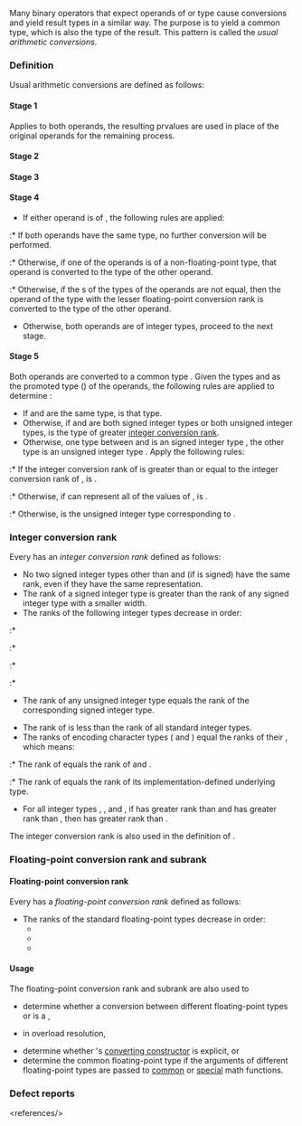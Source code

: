 {{title|Usual arithmetic conversions}}
{{cpp/language/expressions/navbar}}

Many binary operators that expect operands of {{rlp|type|arithmetic}} or {{rlp|enum|enumeration}} type cause conversions and yield result types in a similar way. The purpose is to yield a common type, which is also the type of the result. This pattern is called the ''usual arithmetic conversions''.

===Definition===
Usual arithmetic conversions are defined as follows:
====Stage 1====
Applies {{rlpsd|implicit conversion#Lvalue-to-rvalue conversion}} to both operands, the resulting prvalues are used in place of the original operands for the remaining process.

====Stage 2====
{{rrev|since=c++11|
* If either operand is of {{rlp|enum#Scoped enumerations|scoped enumeration type}}, no conversions are performed; if the other operand does not have the same type, the expression is ill-formed.
* Otherwise, proceed to the next stage.
}}

====Stage 3====
{{rrev|since=c++26|
* If either operand is of {{rlp|enum|enumeration type}}, and the other operand is of a different enumeration type or a floating-point type, the expression is ill-formed.
* Otherwise, proceed to the next stage.
}}

====Stage 4====
* If either operand is of {{rlp|types#Floating-point types|floating-point type}}, the following rules are applied:
:* If both operands have the same type, no further conversion will be performed.
:* Otherwise, if one of the operands is of a non-floating-point type, that operand is converted to the type of the other operand.
:* Otherwise, if the {{lsd|#Floating-point conversion rank}}s of the types of the operands are {{rev inl|since=c++23|ordered but}} not equal, then the operand of the type with the lesser floating-point conversion rank is converted to the type of the other operand.
{{rrev|since=c++23|
:* Otherwise, if the floating-point conversion ranks of the types of the operands are equal, then the operand with the lesser {{lsd|#Floating-point conversion subrank}} is converted to the type of the other operand.
:* Otherwise, the expression is ill-formed.
}}
* Otherwise, both operands are of integer types, proceed to the next stage.

====Stage 5====
Both operands are converted to a common type {{tt|C}}. Given the types {{tt|T1}} and {{tt|T2}} as the promoted type ({{rlp|implicit conversion#Integral promotion|under the rules of integral promotions}}) of the operands, the following rules are applied to determine {{tt|C}}:
* If {{tt|T1}} and {{tt|T2}} are the same type, {{tt|C}} is that type.
* Otherwise, if {{tt|T1}} and {{tt|T2}} are both signed integer types or both unsigned integer types, {{tt|C}} is the type of greater [[#Integer conversion rank|integer conversion rank]].
* Otherwise, one type between {{tt|T1}} and {{tt|T2}} is an signed integer type {{tt|S}}, the other type is an unsigned integer type {{tt|U}}. Apply the following rules:
:* If the integer conversion rank of {{tt|U}} is greater than or equal to the integer conversion rank of {{tt|S}}, {{tt|C}} is {{tt|U}}.
:* Otherwise, if {{tt|S}} can represent all of the values of {{tt|U}}, {{tt|C}} is {{tt|S}}.
:* Otherwise, {{tt|C}} is the unsigned integer type corresponding to {{tt|S}}.

{{rrev|since=c++20|until=c++26|
If one operand is of enumeration type and the other operand is of a different enumeration type or a floating-point type, this behavior is deprecated.
}}

===Integer conversion rank===
Every {{rlp|types#Integer types|integer type}} has an ''integer conversion rank'' defined as follows:
* No two signed integer types other than {{c/core|char}} and {{c/core|signed char}} (if {{c/core|char}} is signed) have the same rank, even if they have the same representation.
* The rank of a signed integer type is greater than the rank of any signed integer type with a smaller width.
* The ranks of the following integer types decrease in order:
{{rrev|since=c++11|
:* {{c/core|long long}}
}}
:* {{c/core|long}}
:* {{c/core|int}}
:* {{c/core|short}}
:* {{c/core|signed char}}
* The rank of any unsigned integer type equals the rank of the corresponding signed integer type.
{{rrev|since=c++11|
* The rank of any standard integer type is greater than the rank of any extended integer type with the same width.
}}
* The rank of {{c/core|bool}} is less than the rank of all standard integer types.
* The ranks of encoding character types ({{c/core|char}} {{rev inl|since=c++20|, {{c/core|char8_t}}}}{{rev inl|since=c++11|, {{c/core|char16_t}}, {{c/core|char32_t}},}} and {{c/core|wchar_t}}) equal the ranks of their {{rlp|types#Character types|underlying types}}, which means:
:* The rank of {{c/core|char}} equals the rank of {{c/core|signed char}} and {{c/core|unsigned char}}.
{{rev begin}}
{{rev|since=c++20|
:* The rank of {{c/core|char8_t}} equals the rank of {{c/core|unsigned char}}.
}}
{{rev|since=c++11|
:* The rank of {{c/core|char16_t}} equals the rank of {{lc|std::uint_least16_t}}.
:* The rank of {{c/core|char32_t}} equals the rank of {{lc|std::uint_least32_t}}.
}}
{{rev end}}
:* The rank of {{c/core|wchar_t}} equals the rank of its implementation-defined underlying type.
{{rrev|since=c++11|
* The rank of any extended signed integer type relative to another extended signed integer type with the same width is implementation-defined, but still subject to the other rules for determining the integer conversion rank.
}}
* For all integer types {{tt|T1}}, {{tt|T2}}, and {{tt|T3}}, if {{tt|T1}} has greater rank than {{tt|T2}} and {{tt|T2}} has greater rank than {{tt|T3}}, then {{tt|T1}} has greater rank than {{tt|T3}}.

The integer conversion rank is also used in the definition of {{rlpsd|implicit conversion#Integral promotion}}.

===Floating-point conversion rank and subrank===
====Floating-point conversion rank====
Every {{rlp|types#Floating-point types|floating-point type}} has a ''floating-point conversion rank'' defined as follows:
* The ranks of the standard floating-point types decrease in order:
** {{c/core|long double}}
** {{c/core|double}}
** {{c/core|float}}
{{rrev|since=c++23|
* The rank of a floating-point type {{tt|T}} is greater than the rank of any floating-point type whose set of values is a proper subset of the set of values of {{tt|T}}.
* Two extended floating-point types with the same set of values have equal ranks.
* An extended floating-point type with the same set of values as exactly one cv-unqualified standard floating-point type has a rank equal to the rank of that standard floating-point type.
* An extended floating-point type with the same set of values as more than one cv-unqualified standard floating-point type has a rank equal to the rank of {{c/core|double}}.
}}


{{rrev|since=c++23|
====Floating-point conversion subrank====
Floating-point types that have equal floating-point conversion ranks are ordered by ''floating-point conversion subrank''. The subrank forms a total order among types with equal ranks.

The types {{tt|std::float16_t}}, {{tt|std::float32_t}}, {{tt|std::float64_t}}, and {{tt|std::float128_t}} ([[cpp/types/floating-point|fixed width floating-point types]]) have a greater conversion subrank than any standard floating-point type with equal conversion rank. Otherwise, the conversion subrank order is implementation-defined.
}}

====Usage====
The floating-point conversion rank and subrank are also used to
* determine whether a conversion between different floating-point types {{rlp|implicit conversion#Floating-point conversions|can be implicit}} or is a {{rlp|list initialization#Narrowing conversions|narrowing conversion}},
* {{rlp|overload resolution#Ranking of implicit conversion sequences|distinguish the conversion sequences}} in overload resolution,
{{rrev|since=c++23|
* determine the actual type extracted by {{l2tf std|cpp/locale/num_get/get}} for the extraction of an extended floating-point type using {{ltt|cpp/io/basic_istream/operator gtgt|std::basic_istream::operator&gt;&gt;}},
* determinte the actual type inserted by {{l2tf std|cpp/locale/num_put/put}} for the insertion of an extended floating-point type using {{ltt|cpp/io/basic_ostream/operator ltlt|std::basic_ostream::operator&lt;&lt;}},
}}
* determine whether {{lc|std::complex}}'s [[cpp/numeric/complex/complex|converting constructor]] is explicit, or
* determine the common floating-point type if the arguments of different floating-point types are passed to [[cpp/numeric/math|common]] or [[cpp/numeric/special functions|special]] math functions.

===Defect reports===
{{dr list begin}}
{{dr list item|wg=cwg|dr=1642|std=C++98|before=usual arithmetic conversions might involve lvalues|after=applies lvalue-to-rvalue conversions first}}
{{dr list item|wg=cwg|dr=2528|std=C++20|before=the three-way comparison between {{c/core|unsigned char}}&lt;br&gt;and {{c/core|unsigned int}} is ill-formed because&lt;br&gt;of the intermediate integral promotion&lt;ref&gt;Before the resolution, {{c/core|unsigned char}} is promoted to {{c/core|int}} at the beginning of stage 5, then it is converted to {{c/core|unsigned int}}. However, the latter conversion is narrowing, which makes the three-way comparison ill-formed.&lt;/ref&gt;|after=determines the common type based&lt;br&gt;on the promoted types, without&lt;br&gt;actually promoting the operands&lt;ref&gt;After the resolution, the common type is still {{c/core|unsigned int}}. The difference is that {{c/core|unsigned char}} is directly converted to {{c/core|unsigned int}} without the intermediate integral promotion. The conversion is not narrowing and hence the three-way comparison is well-formed.&lt;/ref&gt;}}
{{dr list item|wg=cwg|dr=2892|std=C++98|before=when both operands are of the same&lt;br&gt;floating-point type, the meaning of “no&lt;br&gt;further conversion is needed” was unclear|after=changed to “no further&lt;br&gt;conversion will be performed”}}
{{dr list end}}
&lt;references/&gt;

{{langlinks|de|es|fr|it|ja|pt|ru|zh}}